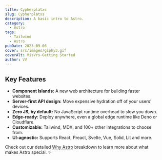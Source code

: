 ```yaml
---
title: Cypherplatxs
slug: Cypherplatxs
description: A basic intro to Astro.
category:
  - Astro
tags:
  - Tailwind
  - Astro
pubDate: 2023-09-06
cover: src/images/giphy3.gif
coverAlt: VisVrs-Getting Started
author: VV
---
```


## Key Features

- **Component Islands:** A new web architecture for building faster websites.
- **Server-first API design:** Move expensive hydration off of your users' devices.
- **Zero JS, by default:** No JavaScript runtime overhead to slow you down.
- **Edge-ready:** Deploy anywhere, even a global edge runtime like Deno or Cloudflare.
- **Customizable:** Tailwind, MDX, and 100+ other integrations to choose from.
- **UI-agnostic:** Supports React, Preact, Svelte, Vue, Solid, Lit and more.

Check out our detailed [Why Astro](/en/concepts/why-astro/) breakdown to learn more about what makes Astro special. ✨


